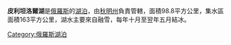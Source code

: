 '''皮利坦洛爾湖'''是[[俄羅斯|俄羅斯]]的[[湖泊|湖泊]]，由[[秋明州|秋明州]]負責管轄，面積98.8平方公里，集水區面積163平方公里，湖水主要來自融雪，每年十月至翌年五月結冰。

{{Russia-geo-stub}}
{{coord|display=title}}
[[Category:俄羅斯湖泊|Category:俄羅斯湖泊]]